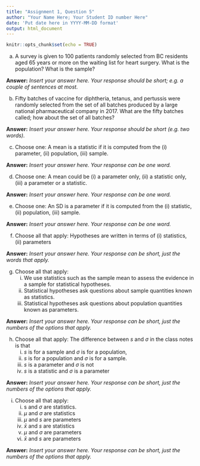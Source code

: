 ```yaml
---
title: "Assignment 1, Question 5"
author: "Your Name Here; Your Student ID number Here"
date: 'Put date here in YYYY-MM-DD format'
output: html_document
---
```


```r
knitr::opts_chunk$set(echo = TRUE)
```

a. A survey is given to 100 patients randomly selected from 
BC residents aged 65 years or more on the waiting list for heart surgery. What is the population? What is the sample?

**Answer:**
*Insert your answer here. Your response should be short; e.g. a couple of sentences at most. *

b. Fifty batches of vaccine for diphtheria, tetanus, and pertussis were randomly selected from the set of all batches produced by a large national pharmaceutical company in 2017. What are the fifty batches called; how about the set of all batches? 

**Answer:**  *Insert your answer here. Your response should be short (e.g. two words).*

c. Choose one: A mean is a statistic if it is computed from the (i) parameter, (ii) population, (iii) sample.

**Answer:** *Insert your answer here. Your response can be one word.*

d. Choose one: A mean could be (i) a parameter only, (ii) a statistic only, (iii) a parameter or a statistic.

**Answer:** *Insert your answer here. Your response can be one word.*

e. Choose one: An SD is a parameter if it is computed from the (i) statistic, (ii) population, (iii) sample.

**Answer:** *Insert your answer here. Your response can be one word.*

f. Choose all that apply: Hypotheses are written in terms of (i) statistics, (ii) parameters 

**Answer:** *Insert your answer here. Your response can be short, just the words that apply.*
 
g. Choose all that apply: 
    (i) We use statistics such as the sample mean to assess the evidence in a sample for statistical hypotheses.
    (ii) Statistical hypotheses ask questions about sample quantities known as statistics.
    (iii) Statistical hypotheses ask questions about population quantities known as parameters.

**Answer:** *Insert your answer here. Your response can be short, just the numbers of the options that apply.*  
    
h. Choose all that apply: The difference between $s$ and $\sigma$ in the class notes is that
    (i) $s$ is for a sample and $\sigma$ is for a population, 
    (ii) $s$ is for a population and $\sigma$ is for a sample.
    (iii) $s$ is a parameter and $\sigma$ is not
    (iv) $s$ is a statistic and $\sigma$ is a parameter

**Answer:** *Insert your answer here. Your response can be short, just the numbers of the options that apply.*  
    
i. Choose all that apply: 
    (i) s and $\sigma$ are statistics.
    (ii) $\mu$ and $\sigma$ are statistics
    (iii) $\mu$ and $s$ are parameters
    (iv) $\bar{x}$ and $s$ are statistics
    (v) $\mu$ and $\sigma$ are parameters
    (vi) $\bar{x}$ and $s$ are parameters
    
**Answer:** *Insert your answer here. Your response can be short, just the numbers of the options that apply.*  
    
